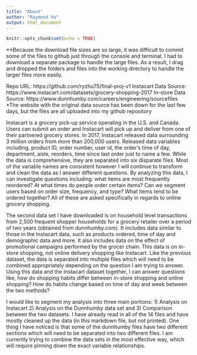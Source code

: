 ```yaml
---
title: "About"
author: "Raymond Hu"
output: html_document
---
```


```r
knitr::opts_chunk$set(echo = TRUE)
```

**Because the download file sizes are so large, it was difficult to commit some of the files to github just through the console and terminal. I had to download a separate package to handle the large files. As a result, I drag and dropped the folders and files into the working directory to handle the larger files more easily. 

Repo URL: https://github.com/ryzhu75/final-proj-v1
Instacart Data Source: https://www.instacart.com/datasets/grocery-shopping-2017
In-store Data Source: https://www.dunnhumby.com/careers/engineering/sourcefiles
 *The website with the original data source has been down for the last few days, but the files are all uploaded into my github repository

Instacart is a grocery pick-up service operating in the U.S. and Canada. Users can submit an order and Instacart will pick up and deliver from one of their partnered grocery stores. In 2017, Instacart released data surrounding 3 million orders from more than 200,000 users. Released data variables including, product ID, order number, user id, the order's time of day, department, aisle, reorders, time since last order just to name a few. While the data is comprehensive, they are separated into six disparate files. Most of the variable names are consistent however I will continue to transform and clean the data as I answer different questions. By analyzing this data, I can investigate questions including: what items are most frequently reordered? At what times do people order certain items? Can we segment users based on order size, frequency, and type? What items tend to be ordered together? All of these are asked specifically in regards to online grocery shopping.

The second data set I have downloaded is on household level transactions from 2,500 frequent shopper households for a grocery retailer over a period of two years (obtained from dunnhumby.com). It includes data similar to those in the Instacart data, such as products ordered, time of day and demographic data and more. It also includes data on the effect of promotional campaigns performed by the grocer chain. This data is on in-store shopping, not online delivery shopping like Instacart. Like the previous dataset, the data is separated into multiple files which will need to be combined appropriately depending on the question I am trying to answer. Using this data and the Instacart dataset together, I can answer questions like, how do shopping habits differ between in-store shopping and online shopping? How do habits change based on time of day and week between the two methods?

I would like to segment my analysis into three main portions: 1) Analysis on Instacart 2) Analysis on the Dunnhumby data set and 3) Comparison between the two datasets. I have already read in all of the 14 files and have mostly cleaned up the data (in this markdown file, but not printed). One thing I have noticed is that some of the dunnhumby files have two different sections which will need to be separated into two different files. I am currently trying to combine the data sets in the most effective way, which will require pinning down the exact variable relationships.
